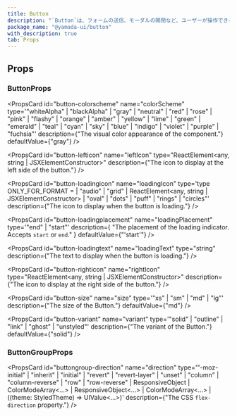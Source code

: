 ```yaml
---
title: Button
description: "`Button`は、フォームの送信、モーダルの開閉など、ユーザーが操作できるインタラクティブなコンポーネントです。"
package_name: "@yamada-ui/button"
with_description: true
tab: Props
---
```


## Props

### ButtonProps

<PropsCard
  id="button-colorscheme"
  name="colorScheme"
  type='"whiteAlpha" | "blackAlpha" | "gray" | "neutral" | "red" | "rose" | "pink" | "flashy" | "orange" | "amber" | "yellow" | "lime" | "green" | "emerald" | "teal" | "cyan" | "sky" | "blue" | "indigo" | "violet" | "purple" | "fuchsia"'
  description={"The visual color appearance of the component."}
  defaultValue={"gray"}
/>

<PropsCard
  id="button-lefticon"
  name="leftIcon"
  type="ReactElement<any, string | JSXElementConstructor<any>>"
  description={"The icon to display at the left side of the button."}
/>

<PropsCard
  id="button-loadingicon"
  name="loadingIcon"
  type='type ONLY_FOR_FORMAT =
  | "audio"
  | "grid"
  | ReactElement<any, string | JSXElementConstructor<any>>
  | "oval"
  | "dots"
  | "puff"
  | "rings"
  | "circles"'
  description={"The icon to display when the button is loading."}
/>

<PropsCard
  id="button-loadingplacement"
  name="loadingPlacement"
  type='"end" | "start"'
  description={
    "The placement of the loading indicator. Accepts `start` or `end`."
  }
  defaultValue={"'start'"}
/>

<PropsCard
  id="button-loadingtext"
  name="loadingText"
  type="string"
  description={"The text to display when the button is loading."}
/>

<PropsCard
  id="button-righticon"
  name="rightIcon"
  type="ReactElement<any, string | JSXElementConstructor<any>>"
  description={"The icon to display at the right side of the button."}
/>

<PropsCard
  id="button-size"
  name="size"
  type='"xs" | "sm" | "md" | "lg"'
  description={"The size of the Button."}
  defaultValue={"md"}
/>

<PropsCard
  id="button-variant"
  name="variant"
  type='"solid" | "outline" | "link" | "ghost" | "unstyled"'
  description={"The variant of the Button."}
  defaultValue={"solid"}
/>

### ButtonGroupProps

<PropsCard
  id="buttongroup-direction"
  name="direction"
  type='"-moz-initial" | "inherit" | "initial" | "revert" | "revert-layer" | "unset" | "column" | "column-reverse" | "row" | "row-reverse" | ResponsiveObject<FlexDirection> | ColorModeArray<...> | ResponsiveObject<...> | ColorModeArray<...> | ((theme: StyledTheme) => UIValue<...>)'
  description={"The CSS `flex-direction` property."}
/>
